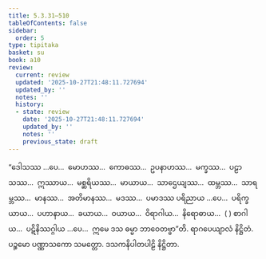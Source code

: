 ```yaml
---
title: 5.3.31–510
tableOfContents: false
sidebar:
  order: 5
type: tipitaka
basket: su
book: a10
review:
  current: review
  updated: '2025-10-27T21:48:11.727694'
  updated_by: ''
  notes: ''
  history:
  - state: review
    date: '2025-10-27T21:48:11.727694'
    updated_by: ''
    notes: ''
    previous_state: draft
---
```



<ReviewStatus review={frontmatter.review} showDetails={true} />

<HypothesisAnnotation frontmatter={frontmatter} />

<DynamicBreadcrumb />

<Division number="267–746" book="a10" e="ch" v="17">

<Paragraph number="1531" book="a10">
“ဒေါသဿ …ပေ…  မောဟဿ…  ကောဓဿ…  ဥပနာဟဿ…  မက္ခဿ…  ပဠာသဿ…  ဣဿာယ…  မစ္ဆရိယဿ…  မာယာယ…  သာဌေယျဿ…  ထမ္ဘဿ…  သာရမ္ဘဿ…  မာနဿ…  အတိမာနဿ…  မဒဿ…  ပမာဒဿ ပရိညာယ …ပေ…  ပရိက္ခယာယ…  ပဟာနာယ…  ခယာယ…  ဝယာယ…  ဝိရာဂါယ…  နိရောဓာယ…  ( ) စာဂါယ…  ပဋိနိဿဂ္ဂါယ …ပေ…  ဣမေ ဒသ ဓမ္မာ ဘာဝေတဗ္ဗာ”တိ.

</Paragraph>
</Division>

<Paragraph number="1532" type="center" book="a10">
ရာဂပေယျာလံ နိဋ္ဌိတံ.



</Paragraph>

<Paragraph number="1533" type="center" book="a10">
ပဉ္စမော ပဏ္ဏာသကော သမတ္တော.



</Paragraph>

<Paragraph number="1534" type="center" book="a10">
ဒသကနိပါတပါဠိ နိဋ္ဌိတာ.
</Paragraph>